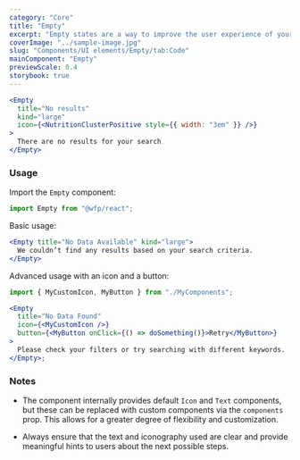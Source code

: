 ```yaml
---
category: "Core"
title: "Empty"
excerpt: "Empty states are a way to improve the user experience of your product, from onboarding to encouraging users to interact with your app."
coverImage: "../sample-image.jpg"
slug: "Components/UI elements/Empty/tab:Code"
mainComponent: "Empty"
previewScale: 0.4
storybook: true
---
```


```jsx live
<Empty
  title="No results"
  kind="large"
  icon={<NutritionClusterPositive style={{ width: "3em" }} />}
>
  There are no results for your search
</Empty>
```

### Usage

Import the `Empty` component:

```jsx
import Empty from "@wfp/react";
```

Basic usage:

```jsx
<Empty title="No Data Available" kind="large">
  We couldn’t find any results based on your search criteria.
</Empty>
```

Advanced usage with an icon and a button:

```jsx
import { MyCustomIcon, MyButton } from "./MyComponents";

<Empty
  title="No Data Found"
  icon={<MyCustomIcon />}
  button={<MyButton onClick={() => doSomething()}>Retry</MyButton>}
>
  Please check your filters or try searching with different keywords.
</Empty>;
```

### Notes

- The component internally provides default `Icon` and `Text` components, but these can be replaced with custom components via the `components` prop. This allows for a greater degree of flexibility and customization.

- Always ensure that the text and iconography used are clear and provide meaningful hints to users about the next possible steps.
